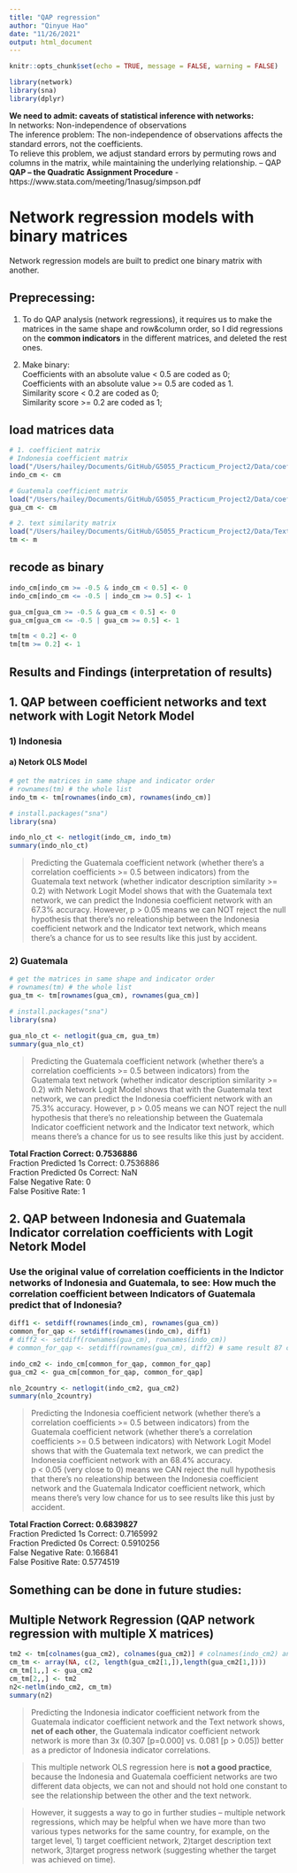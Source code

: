 ```yaml
---
title: "QAP regression"
author: "Qinyue Hao"
date: "11/26/2021"
output: html_document
---
```


```r
knitr::opts_chunk$set(echo = TRUE, message = FALSE, warning = FALSE)
```

```r
library(network)
library(sna)
library(dplyr)
```


**We need to admit: caveats of statistical inference with networks:**                     
In networks: Non-independence of observations            
The inference problem: The non-independence of observations affects the standard errors, not the coefficients.           
To relieve this problem, we adjust standard errors by permuting rows and columns in the matrix, while maintaining the underlying relationship. -- QAP               
**QAP – the Quadratic Assignment Procedure** - https://www.stata.com/meeting/1nasug/simpson.pdf   


# Network regression models with binary matrices       

Network regression models are built to predict one binary matrix with another.     


## Preprecessing:

1. To do QAP analysis (network regressions), it requires us to make the matrices in the same shape and row&column order, so I did regressions on the **common indicators** in the different matrices, and deleted the rest ones.         

2. Make binary:             
Coefficients with an absolute value < 0.5 are coded as 0;              
Coefficients with an absolute value >= 0.5 are coded as 1.            
Similarity score < 0.2 are coded as 0;         
Similarity score >= 0.2 are coded as 1;            


## load matrices data

```r
# 1. coefficient matrix
# Indonesia coefficient matrix
load("/Users/hailey/Documents/GitHub/G5055_Practicum_Project2/Data/coefficient_network/indo_coefficient_net_weighted.RData")
indo_cm <- cm

# Guatemala coefficient matrix
load("/Users/hailey/Documents/GitHub/G5055_Practicum_Project2/Data/coefficient_network/gua_coefficient_net_weighted.RData")
gua_cm <- cm

# 2. text similarity matrix
load("/Users/hailey/Documents/GitHub/G5055_Practicum_Project2/Data/Text_Model_Data/text_matrix.RData")
tm <- m
```

## recode as binary

```r
indo_cm[indo_cm >= -0.5 & indo_cm < 0.5] <- 0
indo_cm[indo_cm <= -0.5 | indo_cm >= 0.5] <- 1

gua_cm[gua_cm >= -0.5 & gua_cm < 0.5] <- 0
gua_cm[gua_cm <= -0.5 | gua_cm >= 0.5] <- 1

tm[tm < 0.2] <- 0
tm[tm >= 0.2] <- 1
```

## Results and Findings (interpretation of results) 

## 1. QAP between coefficient networks and text network with Logit Netork Model

### 1) Indonesia

#### a) Netork OLS Model

```r
# get the matrices in same shape and indicator order
# rownames(tm) # the whole list 
indo_tm <- tm[rownames(indo_cm), rownames(indo_cm)]

# install.packages("sna")
library(sna)
```


```r
indo_nlo_ct <- netlogit(indo_cm, indo_tm)
summary(indo_nlo_ct)
```

> Predicting the Guatemala coefficient network (whether there's a correlation coefficients >= 0.5 between indicators) from the Guatemala text network (whether indicator description similarity >= 0.2) with Network Logit Model shows that with the Guatemala text network, we can predict the Indonesia coefficient network with an 67.3% accuracy. However, p > 0.05 means we can NOT reject the null hypothesis that there's no releationship between the Indonesia coefficient network and the Indicator text network, which means there's a chance for us to see results like this just by accident.


### 2) Guatemala

```r
# get the matrices in same shape and indicator order
# rownames(tm) # the whole list 
gua_tm <- tm[rownames(gua_cm), rownames(gua_cm)]

# install.packages("sna")
library(sna)
```


```r
gua_nlo_ct <- netlogit(gua_cm, gua_tm)
summary(gua_nlo_ct)
```

> Predicting the Guatemala coefficient network (whether there's a correlation coefficients >= 0.5 between indicators) from the Guatemala text network (whether indicator description similarity >= 0.2) with Network Logit Model shows that with the Guatemala text network, we can predict the Indonesia coefficient network with an 75.3% accuracy. However, p > 0.05 means we can NOT reject the null hypothesis that there's no releationship between the Guatemala Indicator coefficient network and the Indicator text network, which means there's a chance for us to see results like this just by accident.


<!-- Contingency Table (predicted (rows) x actual (cols)):     -->
<!--        0      1 -->
<!-- 0      0      0 -->
<!-- 1   1636   5006 -->

**Total Fraction Correct: 0.7536886**        
Fraction Predicted 1s Correct: 0.7536886        
Fraction Predicted 0s Correct: NaN        
False Negative Rate: 0             
False Positive Rate: 1               
 
 
## 2. QAP between Indonesia and Guatemala Indicator correlation coefficients with Logit Netork Model

### Use the original value of correlation coefficients in the Indictor networks of Indonesia and Guatemala, to see:  How much the correlation coefficient between Indicators of Guatemala predict that of Indonesia?

```r
diff1 <- setdiff(rownames(indo_cm), rownames(gua_cm))
common_for_qap <- setdiff(rownames(indo_cm), diff1)
# diff2 <- setdiff(rownames(gua_cm), rownames(indo_cm))
# common_for_qap <- setdiff(rownames(gua_cm), diff2) # same result 87 common indicators

indo_cm2 <- indo_cm[common_for_qap, common_for_qap]
gua_cm2 <- gua_cm[common_for_qap, common_for_qap]
```


```r
nlo_2country <- netlogit(indo_cm2, gua_cm2)
summary(nlo_2country)
```

> Predicting the Indonesia coefficient network (whether there's a correlation coefficients >= 0.5 between indicators) from the Guatemala coefficient network (whether there's a correlation coefficients >= 0.5 between indicators) with Network Logit Model shows that with the Guatemala text network, we can predict the Indonesia coefficient network with an 68.4% accuracy.             
p < 0.05 (very close to 0) means we CAN reject the null hypothesis that there's no releationship between the Indonesia coefficient network and the Guatemala Indicator coefficient network, which means there's very low chance for us to see results like this just by accident.


<!-- Contingency Table (predicted (rows) x actual (cols)):            -->
<!--          Actual -->
<!-- Predicted      0      1 -->
<!--         0    922    638 -->
<!--         1   1260   3186 -->

**Total Fraction Correct: 0.6839827**         
Fraction Predicted 1s Correct: 0.7165992          
Fraction Predicted 0s Correct: 0.5910256             
False Negative Rate: 0.166841         
False Positive Rate: 0.5774519               
           

## Something can be done in future studies:     

## Multiple Network Regression (QAP network regression with multiple X matrices)

```r
tm2 <- tm[colnames(gua_cm2), colnames(gua_cm2)] # colnames(indo_cm2) and colnames(gua_cm2) are the same
cm_tm <- array(NA, c(2, length(gua_cm2[1,]),length(gua_cm2[1,]))) 
cm_tm[1,,] <- gua_cm2
cm_tm[2,,] <- tm2
n2<-netlm(indo_cm2, cm_tm)
summary(n2)
```

> Predicting the Indonesia indicator coefficient network from the Guatemala indicator coefficient network and the Text network shows, **net of each other**, the Guatemala indicator coefficient network network is more than 3x (0.307 [p=0.000] vs. 0.081 [p > 0.05]) better as a predictor of Indonesia indicator correlations.       

> This multiple network OLS regression here is **not a good practice**, because the Indonesia and Guatemala coefficient networks are two different data objects, we can not and should not hold one constant to see the relationship between the other and the text network.         

> However, it suggests a way to go in further studies -- multiple network regressions, which may be helpful when we have more than two various types networks for the same country, for example, on the target level, 1) target coefficient network, 2)target description text network, 3)target progress network (suggesting whether the target was achieved on time).            

